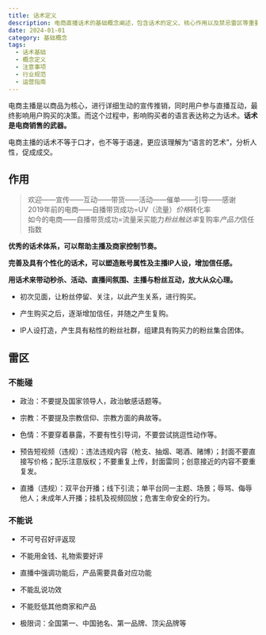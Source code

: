 ```yaml
---
title: 话术定义
description: 电商直播话术的基础概念阐述，包含话术的定义、核心作用以及禁忌雷区等重要内容
date: 2024-01-01
category: 基础概念
tags:
  - 话术基础
  - 概念定义
  - 注意事项
  - 行业规范
  - 运营指南
---
```


电商主播是以商品为核心，进行详细生动的宣传推销，同时用户参与直播互动，最终影响用户购买的决策。而这个过程中，影响购买者的语言表达称之为话术。**话术是电商销售的武器。**

电商主播的话术不等于口才，也不等于语速，更应该理解为“语言的艺术”，分析人性，促成成交。

## 作用

> 欢迎——宣传——互动——带货——活动——催单——引导——感谢  
> 2019年前的电商——自播带货成功=UV（流量）*价格*转化率  
> 如今的电商——自播带货成功=流量采买能力*粉丝触达率*复购率*产品力*信任指数

**优秀的话术体系，可以帮助主播及商家控制节奏。**

**完善及具有个性化的话术，可以塑造账号属性及主播IP人设，增加信任感。**

**用话术来带动秒杀、活动、直播间氛围、主播与粉丝互动，放大从众心理。**

- 初次见面，让粉丝停留、关注，以此产生关系，进行购买。

- 产生购买之后，逐渐增加信任，并随之产生复购。

- IP人设打造，产生具有粘性的粉丝社群，组建具有购买力的粉丝集合团体。

## 雷区

### 不能碰

- 政治：不要提及国家领导人，政治敏感话题等。

- 宗教：不要提及宗教信仰、宗教方面的典故等。

- 色情：不要穿着暴露，不要有性引导词，不要尝试挑逗性动作等。

- 预告短视频（违规）：违法违规内容（枪支、抽烟、喝酒、赌博）；封面不要直接写价格；配乐注意版权；不要重复上传，封面雷同；创意接近的内容不要重复发。

- 直播（违规）：双平台开播；线下引流；单平台同一主题、场景；辱骂、侮辱他人；未成年人开播；挂机及视频回放；危害生命安全的行为。

### 不能说

- 不可号召好评返现

- 不能用金钱、礼物索要好评

- 直播中强调功能后，产品需要具备对应功能

- 不能乱说功效

- 不能贬低其他商家和产品

- 极限词：全国第一、中国驰名、第一品牌、顶尖品牌等
